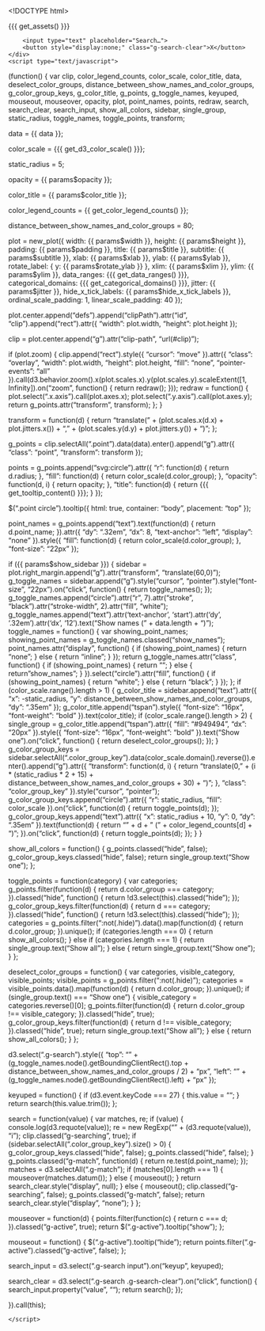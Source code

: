 <!DOCTYPE html>
<html>
  <head>
    <meta http-equiv="Content-Type" content="text/html; charset=utf-8"/>
    <base target="_blank"> <!-- open all links on a new tab -->

    <title>{{{ params$title }}}</title>

    {{{ get_assets() }}}
  </head>

  <body>
    <div class="g-search">
        <input type="text" placeholder="Search…">
        <button style="display:none;" class="g-search-clear">X</button>
    </div>
    <script type="text/javascript">
(function() {
  var clip, color_legend_counts, color_scale, color_title, data, deselect_color_groups, distance_between_show_names_and_color_groups, g_color_group_keys, g_color_title, g_points, g_toggle_names, keyuped, mouseout, mouseover, opacity, plot, point_names, points, redraw, search, search_clear, search_input, show_all_colors, sidebar, single_group, static_radius, toggle_names, toggle_points, transform;

  data = {{ data }};

  color_scale = {{{ get_d3_color_scale() }}};

  static_radius = 5;

  opacity = {{ params$opacity }};

  color_title = {{ params$color_title }};

  color_legend_counts = {{ get_color_legend_counts() }};

  distance_between_show_names_and_color_groups = 80;

  plot = new_plot({
    width: {{ params$width }},
    height: {{ params$height }},
    padding: {{ params$padding }},
    title: {{ params$title }},
    subtitle: {{ params$subtitle }},
    xlab: {{ params$xlab }},
    ylab: {{ params$ylab }},
    rotate_label: {
      y: {{ params$rotate_ylab }}
    },
    xlim: {{ params$xlim }},
    ylim: {{ params$ylim }},
    data_ranges: {{{ get_data_ranges() }}},
    categorical_domains: {{{ get_categorical_domains() }}},
    jitter: {{ params$jitter }},
    hide_x_tick_labels: {{ params$hide_x_tick_labels }},
    ordinal_scale_padding: 1,
    linear_scale_padding: 40
  });

  plot.center.append("defs").append("clipPath").attr("id", "clip").append("rect").attr({
    "width": plot.width,
    "height": plot.height
  });

  clip = plot.center.append("g").attr("clip-path", "url(#clip)");

  if (plot.zoom) {
    clip.append("rect").style({
      "cursor": "move"
    }).attr({
      "class": "overlay",
      "width": plot.width,
      "height": plot.height,
      "fill": "none",
      "pointer-events": "all"
    }).call(d3.behavior.zoom().x(plot.scales.x).y(plot.scales.y).scaleExtent([1, Infinity]).on("zoom", function() {
      return redraw();
    }));
    redraw = function() {
      plot.select(".x.axis").call(plot.axes.x);
      plot.select(".y.axis").call(plot.axes.y);
      return g_points.attr("transform", transform);
    };
  }

  transform = function(d) {
    return "translate(" + (plot.scales.x(d.x) + plot.jitters.x()) + ", " + (plot.scales.y(d.y) + plot.jitters.y()) + ")";
  };

  g_points = clip.selectAll(".point").data(data).enter().append("g").attr({
    "class": "point",
    "transform": transform
  });

  points = g_points.append("svg:circle").attr({
    "r": function(d) {
      return d.radius;
    },
    "fill": function(d) {
      return color_scale(d.color_group);
    },
    "opacity": function(d, i) {
      return opacity;
    },
    "title": function(d) {
      return {{{ get_tooltip_content() }}};
    }
  });

  $(".point circle").tooltip({
    html: true,
    container: "body",
    placement: "top"
  });

  point_names = g_points.append("text").text(function(d) {
    return d.point_name;
  }).attr({
    "dy": ".32em",
    "dx": 8,
    "text-anchor": "left",
    "display": "none"
  }).style({
    "fill": function(d) {
      return color_scale(d.color_group);
    },
    "font-size": "22px"
  });

  if ({{ params$show_sidebar }}) {
    sidebar = plot.right_margin.append("g").attr("transform", "translate(60,0)");
    g_toggle_names = sidebar.append("g").style("cursor", "pointer").style("font-size", "22px").on("click", function() {
      return toggle_names();
    });
    g_toggle_names.append("circle").attr("r", 7).attr("stroke", "black").attr("stroke-width", 2).attr("fill", "white");
    g_toggle_names.append("text").attr('text-anchor', 'start').attr('dy', '.32em').attr('dx', '12').text("Show names (" + data.length + ")");
    toggle_names = function() {
      var showing_point_names;
      showing_point_names = g_toggle_names.classed("show_names");
      point_names.attr("display", function() {
        if (showing_point_names) {
          return "none";
        } else {
          return "inline";
        }
      });
      return g_toggle_names.attr("class", function() {
        if (showing_point_names) {
          return "";
        } else {
          return "show_names";
        }
      }).select("circle").attr("fill", function() {
        if (showing_point_names) {
          return "white";
        } else {
          return "black";
        }
      });
    };
    if (color_scale.range().length > 1) {
      g_color_title = sidebar.append("text").attr({
        "x": -static_radius,
        "y": distance_between_show_names_and_color_groups,
        "dy": ".35em"
      });
      g_color_title.append("tspan").style({
        "font-size": "16px",
        "font-weight": "bold"
      }).text(color_title);
      if (color_scale.range().length > 2) {
        single_group = g_color_title.append("tspan").attr({
          "fill": "#949494",
          "dx": "20px"
        }).style({
          "font-size": "16px",
          "font-weight": "bold"
        }).text("Show one").on("click", function() {
          return deselect_color_groups();
        });
      }
      g_color_group_keys = sidebar.selectAll(".color_group_key").data(color_scale.domain().reverse()).enter().append("g").attr({
        "transform": function(d, i) {
          return "translate(0, " + (i * (static_radius * 2 + 15) + distance_between_show_names_and_color_groups + 30) + ")";
        },
        "class": "color_group_key"
      }).style("cursor", "pointer");
      g_color_group_keys.append("circle").attr({
        "r": static_radius,
        "fill": color_scale
      }).on("click", function(d) {
        return toggle_points(d);
      });
      g_color_group_keys.append("text").attr({
        "x": static_radius + 10,
        "y": 0,
        "dy": ".35em"
      }).text(function(d) {
        return "" + d + " (" + color_legend_counts[d] + ")";
      }).on("click", function(d) {
        return toggle_points(d);
      });
    }
  }

  show_all_colors = function() {
    g_points.classed("hide", false);
    g_color_group_keys.classed("hide", false);
    return single_group.text("Show one");
  };

  toggle_points = function(category) {
    var categories;
    g_points.filter(function(d) {
      return d.color_group === category;
    }).classed("hide", function() {
      return !d3.select(this).classed("hide");
    });
    g_color_group_keys.filter(function(d) {
      return d === category;
    }).classed("hide", function() {
      return !d3.select(this).classed("hide");
    });
    categories = g_points.filter(":not(.hide)").data().map(function(d) {
      return d.color_group;
    }).unique();
    if (categories.length === 0) {
      return show_all_colors();
    } else if (categories.length === 1) {
      return single_group.text("Show all");
    } else {
      return single_group.text("Show one");
    }
  };

  deselect_color_groups = function() {
    var categories, visible_category, visible_points;
    visible_points = g_points.filter(":not(.hide)");
    categories = visible_points.data().map(function(d) {
      return d.color_group;
    }).unique();
    if (single_group.text() === "Show one") {
      visible_category = categories.reverse()[0];
      g_points.filter(function(d) {
        return d.color_group !== visible_category;
      }).classed("hide", true);
      g_color_group_keys.filter(function(d) {
        return d !== visible_category;
      }).classed("hide", true);
      return single_group.text("Show all");
    } else {
      return show_all_colors();
    }
  };

  d3.select(".g-search").style({
    "top": "" + (g_toggle_names.node().getBoundingClientRect().top + distance_between_show_names_and_color_groups / 2) + "px",
    "left": "" + (g_toggle_names.node().getBoundingClientRect().left) + "px"
  });

  keyuped = function() {
    if (d3.event.keyCode === 27) {
      this.value = "";
    }
    return search(this.value.trim());
  };

  search = function(value) {
    var matches, re;
    if (value) {
      console.log(d3.requote(value));
      re = new RegExp("" + (d3.requote(value)), "i");
      clip.classed("g-searching", true);
      if (sidebar.selectAll(".color_group_key").size() > 0) {
        g_color_group_keys.classed("hide", false);
        g_points.classed("hide", false);
      }
      g_points.classed("g-match", function(d) {
        return re.test(d.point_name);
      });
      matches = d3.selectAll(".g-match");
      if (matches[0].length === 1) {
        mouseover(matches.datum());
      } else {
        mouseout();
      }
      return search_clear.style("display", null);
    } else {
      mouseout();
      clip.classed("g-searching", false);
      g_points.classed("g-match", false);
      return search_clear.style("display", "none");
    }
  };

  mouseover = function(d) {
    points.filter(function(c) {
      return c === d;
    }).classed("g-active", true);
    return $(".g-active").tooltip("show");
  };

  mouseout = function() {
    $(".g-active").tooltip("hide");
    return points.filter(".g-active").classed("g-active", false);
  };

  search_input = d3.select(".g-search input").on("keyup", keyuped);

  search_clear = d3.select(".g-search .g-search-clear").on("click", function() {
    search_input.property("value", "");
    return search();
  });

}).call(this);


    </script>
  </body>
</html>
